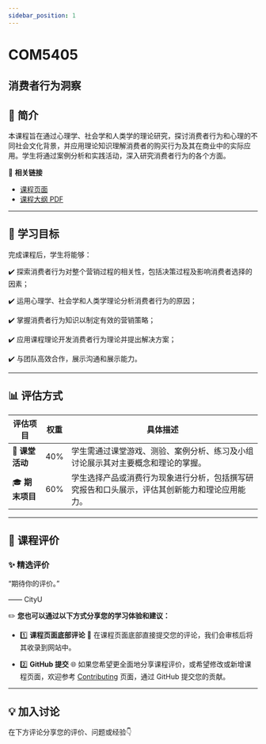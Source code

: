 ```yaml
---
sidebar_position: 1
---
```


# COM5405
## 消费者行为洞察

## **📘 简介**
本课程旨在通过心理学、社会学和人类学的理论研究，探讨消费者行为和心理的不同社会文化背景，并应用理论知识理解消费者的购买行为及其在商业中的实际应用。学生将通过案例分析和实践活动，深入研究消费者行为的各个方面。

🔗 **相关链接**
- [课程页面](https://www.cityu.edu.hk/catalogue/pg/202425/course/COM5405.htm)
- [课程大纲 PDF](https://www.cityu.edu.hk/catalogue/pg/202425/course/COM5405.pdf)

---

## **🎯 学习目标**

完成课程后，学生将能够：

✔️ 探索消费者行为对整个营销过程的相关性，包括决策过程及影响消费者选择的因素；

✔️ 运用心理学、社会学和人类学理论分析消费者行为的原因；

✔️ 掌握消费者行为知识以制定有效的营销策略；

✔️ 应用课程理论开发消费者行为理论并提出解决方案；

✔️ 与团队高效合作，展示沟通和展示能力。

---

## **📊 评估方式**

| **评估项目**          | **权重** | **具体描述**                                                                                       |
|----------------------|---------|---------------------------------------------------------------------------------------------------|
| 📝 **课堂活动**        | 40%     | 学生需通过课堂游戏、测验、案例分析、练习及小组讨论展示其对主要概念和理论的掌握。                             |
| 🎓 **期末项目**        | 60%     | 学生选择产品或消费行为现象进行分析，包括撰写研究报告和口头展示，评估其创新能力和理论应用能力。                  |

---

## **💬 课程评价**

### ✨ **精选评价**
<div className={commentStyles.commentBox}>
    <p className={commentStyles.commentText}>
        “期待你的评价。”
    </p>
    <p className={commentStyles.commentAuthor}>—— CityU</p>
</div>

✏️ **您也可以通过以下方式分享您的学习体验和建议：**

- 1️⃣ **课程页面底部评论**
💬 在课程页面底部直接提交您的评论，我们会审核后将其收录到网站中。

- 2️⃣ **GitHub 提交**
🌐 如果您希望更全面地分享课程评价，或希望修改或新增课程页面，欢迎参考 [Contributing](https://penjc.github.io/cityU-navigator/contributing) 页面，通过 GitHub 提交您的贡献。

---

## **💡 加入讨论**

在下方评论分享您的评价、问题或经验👇
<Utterances />
